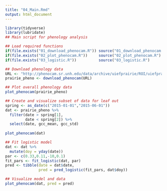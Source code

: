 ```yaml
---
title: "04_Main.Rmd"
output: html_document
---
```


```r
library(tidyverse)
library(lubridate)
## Main script for phenology analysis

## Load required functions
if(file.exists("01_download_phenocam.R")) source("01_download_phenocam.R")
if(file.exists("02_plot_phenocam.R"))     source("02_plot_phenocam.R")
if(file.exists("03_logistic.R"))          source("03_logistic.R")

## Download phenology data
URL <- "http://phenocam.sr.unh.edu/data/archive/uiefprairie/ROI/uiefprairie_GR_1000_1day.csv"
prairie_pheno <- download_phenocam(URL)

## Plot overall phenology data
plot_phenocam(prairie_pheno)

## Create and visualize subset of data for leaf out
spring <- as_date(c("2015-01-01","2015-06-01"))
dat <- prairie_pheno %>% 
  filter(date > spring[1], 
         date < spring[2]) %>% 
  select(date, gcc_mean, gcc_std)
  
plot_phenocam(dat)

## Fit logistic model
dat <- dat %>% 
  mutate(doy = yday(date))
par <- c(0.33,0.11,-10,0.1)
fit_pars <- fit_logistic(dat, par)
pred <- tibble(date = dat$date,
               pred = pred_logistic(fit_pars, dat$doy))

## Visualize model and data
plot_phenocam(dat, pred = pred)
```

